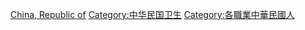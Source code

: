 [[Category:各国医生|China, Republic of]]
[[Category:中华民国卫生|Category:中华民国卫生]]

[[Category:各職業中華民國人|Category:各職業中華民國人]]